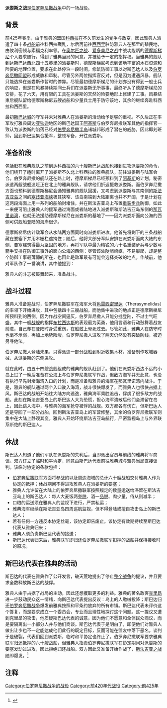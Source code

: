 {{Infobox military conflict|
colour_scheme=background:#cccccc|
image=[[Image:派娄斯与斯法吉亚岛.png|300px]]|
caption=|
conflict=派娄斯之战|
partof=[[伯罗奔尼撒战争|伯罗奔尼撒战争]]|
|
date=前425年|
place=[[皮洛斯|派娄斯]]|
result=[[古雅典|雅典人]] 获胜|
combatant1=[[古雅典|雅典]]|
combatant2=[[斯巴达|斯巴达]]|
commander1=[[德摩斯梯尼_(将军)|德摩斯梯尼]]|
commander2=色雷西密里达<br>[[布拉西达斯|布拉西达斯]]|
strength1=战船50艘<br>步兵数百|
strength2=战船60艘<br>步兵数目未知|
casualties1=战船8艘|
casualties2=战船18艘|
}}
{{Campaignbox 伯罗奔尼撒战争}}
'''派娄斯之战'''是[[伯罗奔尼撒战争|伯罗奔尼撒战争]]中的一场战役。

== 背景 ==
前425年春季，由于雅典的盟国[[克基拉島|科西拉]]在不久前发生的党争与政变，因此雅典人派遣了四十条[[三列桨座战船|战船]]前往科西拉戡乱，尔后再前往[[西西里|西西里]]驻防雅典人在那里的殖民地，由攸利密顿与索福克利率领。在[[奥尔匹之战|奥尔匹之战]]、[[爱多美尼之战|爱多美尼之战]]中战功彪炳的[[德摩斯梯尼_(将军)|德摩斯梯尼]]个人要求随行，得到了雅典当局的同意，并被给予一定的指挥权。当雅典的舰队到达[[斯巴达|斯巴达]]西北四十五英里的[[皮洛斯|派娄斯]]时，德摩斯梯尼考虑到该地丰富的木石资源和险要的地理位置，要求在此处停泊一段时间，修筑防御工事以对斯巴达人以及[[伯罗奔尼撒同盟|伯罗奔尼撒同盟]]形成威胁和牵制。尽管另外两位指挥官反对，但是因为遭遇风暴，舰队只能选择在派娄斯作暂时的停靠。尽管最初德摩斯梯尼的计划亦没有得到一般士兵的响应，但是在风暴持续期间士兵们在派娄斯无所事事，最终听从了德摩斯梯尼的安排，花了六天，用有限的工具在派娄斯的天然的险要地形上修建了工事。风暴结束后舰队留给德摩斯梯尼五艘战船和少量兵士用于防守该地，其余的继续奔赴科西拉和西西里。

最初[[斯巴达|斯巴达城]]的守军并未对雅典人在派娄斯的活动给予足够的重视。不久后正在率军攻打雅典周边[[阿提卡|亚狄迦]]地区的斯巴达国王[[阿基斯二世|阿基斯]]与伯罗奔尼撒联军其他的指挥官一致认为派娄斯的陷落已经对[[伯罗奔尼撒半岛|伯罗奔尼撒半岛]]诸城邦形成了潜在的威胁，因此即刻班师，回到斯巴达集合援军，整顿军备，开往派娄斯。

== 准备阶段 ==
包括赶在雅典舰队之前到达科西拉的六十艘斯巴达战船也接到进攻派娄斯的命令，他们绕开了适时离开了派娄斯不久北上科西拉的雅典舰队，前往派娄斯与陆军会合。伯罗奔尼撒的舰队还在路上时，德摩斯梯尼已经预料到了[[阿基斯二世|阿基斯]]的计划，秘密派遣两艘战船追赶正在北上的雅典舰队，请求他们折返援救派娄斯。而伯罗奔尼撒方面也预料到德摩斯梯尼会通知雅典的舰队回援，又考虑到派娄斯与其南侧的[[斯法吉亚岛|斯法吉亚岛]]之间的[[塞歧亚海峡|塞歧亚海峡]]极其狭窄、该岛南端到大陆距离也并不开阔，于是计划在这两段海面上用一系列的船舶封堵住，并在斯法吉亚岛上布置[[希腊重装步兵|重装步兵]]防御，如此一来便可阻止雅典人的援军通过海面或者陆地进入派娄斯和斯法吉亚岛东侧的[[那瓦里诺湾|那瓦里诺湾]]，也就无法援助德摩斯梯尼在派娄斯的基地了——因为派娄斯面向公海的西侧可供舰船登陆的海岸很少。

德摩斯梯尼估计敌军会从水陆两方面同时向派娄斯进攻。他首先将剩下的三条战船藏在要塞下并用木栅栏遮掩住；随后，他将大部分军队安排在派娄斯面向大陆的东侧、要塞建筑得最为坚固的地方，再将军队中最为精锐的六十名重装步兵与少数弓箭手安排在防御工事外的面向公海的西侧：尽管该处陡峭崎岖，不易攀爬，却是整个防御工事最薄弱的所在，也因此是敌军最有可能会选择突破的地点。作战前，他对军队作了一番演讲，其中他提到：

{{Cquote 2| <big><big><big>他</big></big></big>们（伯罗奔尼撒人）人数虽多，不论怎么的多，但是他们只能分批作战，因为敌人不能把所有的船舰都靠拢海岸边。我们不是在相等的条件下和人数超过我们的敌人在陆地上作战。翻转过来说，他们是在船舰上作战；海上的战斗必须由许多条件——例如，顺风，船舰运动的空间，等等——有利地配合起来，才能发生效力的。<ref>{{cite book|last=[[修昔底德|修昔底德]]|title=[[伯罗奔尼撒战争史|伯罗奔尼撒战争史]]|publisher=商务印书馆|year=1960|pages=306}}</ref>}}

雅典人的斗志被鼓舞起来，准备战斗。

== 战斗过程 ==
雅典人准备迎战时，伯罗奔尼撒联军在海军大将[[色雷西密里达|色雷西密里达]]（Therasymelidas）的率领下开始进攻，其中包括四十三艘战船，而他集中进攻的地点正是德摩斯梯尼所预料到的西侧。因为作战空间逼仄，伯罗奔尼撒人只能分批登陆，不过士气旺盛。其中一艘[[三列桨座战船|战舰]]的指挥[[布拉西达斯|布拉西达斯]]的表现最为英勇，他用言语和行动鼓舞着战友前进，自己却在登陆时身受重伤，在船舷上晕死过去。尽管如此，雅典人在防守时也毫不示弱，再加上地势险峻，伯罗奔尼撒人进攻了两天仍然没有突破防线，被迫另寻他法。

{{Cquote 2| <big><big><big>这</big></big></big>真算是个反乎常态的奇迹：雅典人在陆地上作战，并且是在斯巴达的领土上作战，对从海上来进攻的斯巴达人作战；而斯巴达人用海军设法在自己的海岸（这个海岸现在在敌人手中）登陆，以进攻雅典人。那时斯巴达人自负是大陆上的强国，而雅典人自负是一个海上强国，有世界上最大的海军。<ref>{{cite book|last=[[修昔底德|修昔底德]]|title=[[伯罗奔尼撒战争史|伯罗奔尼撒战争史]]|publisher=商务印书馆|year=1960|pages=307}}</ref>}}

伯罗奔尼撒人登陆未果，只得派遣一部分战船到附近收集木材，准备制作攻城器械，从派娄斯的东侧进攻。

就在此时，由五十四艘战舰组成的雅典的舰队赶到了。他们在派娄斯西边不远的小岛上过了一晚后准备在公海上与伯罗奔尼撒联军作战，但敌方海军并无此意，也没有执行早先封堵海湾入口的计划，而是准备和雅典的海军在那瓦里诺湾内战斗。于是，雅典的舰队通过两个入口驶入海湾，战斗很快爆发了，而雅典人也很快占据上风。斯巴达的战船开始往大陆方向逃逸，雅典海军乘胜追击，俘虏了很多敌方的战船。此刻在斯法吉亚岛上的斯巴达人大为恐慌，担心海军溃散后他们会滞留在岛上，因此跳入海中，与雅典的海军抢夺被俘的战舰。双方都各有伤亡，但斯巴达人还是夺回了一部分战船，回到斯法吉亚岛上的军营修整，其余的伯罗奔尼撒联军则集中在大陆上静观其变。雅典人开始环绕斯法吉亚岛航行，严密监视岛上与外界联系断绝的斯巴达人。

== 休战 ==
斯巴达人知道了他们军队在派娄斯的失利后，当即派出官员与前线的雅典将军商谈。双方订立了临时和平协定，同意由斯巴达代表前往雅典城与雅典当局直接谈判。该临时协定的条款包括：

* [[伯罗奔尼撒同盟|伯罗奔尼撒联军]]方面将参战的以及周边海域的总计六十艘战船交付雅典人作为协定的抵押；休战期间不得进攻雅典人在派娄斯的要塞；
* 雅典人允许留在大陆上的伯罗奔尼撒联军按照规定的数量运送给滞留在斯法吉亚岛上的斯巴达人：每人大麦饭两[[夸脱|夸脱]]、酒一[[品脱|品脱]]、肉少量，侍从则减半；
* 口粮的运送须在雅典人的监视下进行，严禁私运；
* 雅典海军继续在斯法吉亚岛四周巡航监视，但不得登陆或擅自攻击岛上的斯巴达人；
* 若有任何一方违反本协定丝毫，该协定即告废止。该协定有效期持续至斯巴达代表从雅典归来；
* 雅典人须负责斯巴达代表的接送；
* 斯巴达代表归来后，雅典联军即归还伯罗奔尼撒联军扣押的战船并保持接收时的原况。

== 斯巴达代表在雅典的活动 ==
斯巴达的代表在雅典作了公开发言，破天荒地提出了停止[[伯罗奔尼撒战争|整个战争]]的提议，并且要求全数释放斯巴达的战俘。

雅典人由于占据了战局的主动，因此还想攫取更多的利益。雅典的著名政客[[克里昂|克里昂]]进一步鼓动民众这一情绪，向斯巴达代表提出反议：岛上的人缴械投降；斯巴达归还[[伯罗奔尼撒战争|伯罗奔尼撒战争]]爆发前雅典按照和平条约放弃的所有市镇。斯巴达代表未评价这个答复，而是要求成立一个委员会，专业而且理性地探讨这个问题。这一提议又遭到克里昂的攻击，他质疑斯巴达代表的诚意，因为他们不愿意和全体民众商议，而是要隔离出一小部分人并与他们商谈。斯巴达代表于是明白了，即便他们对雅典人做出让步也不一定能达成他们此行的既定目标，反而可能在盟友中落下恶名。谈判于是破裂，代表们回到派娄斯，临时和平协定也终止了。伯罗奔尼撒联军要求雅典联军归还抵押的六十艘战船，但雅典人指责伯罗奔尼撒联军在协定期间对派娄斯的要塞发动过进攻，因此拒绝归还战船。双方因此又准备开始作战了，[[斯法吉亚之战|斯法吉亚之战]]随即爆发。<ref>{{cite book|last=[[修昔底德|修昔底德]]|title=[[伯罗奔尼撒战争史|伯罗奔尼撒战争史]]|publisher=商务印书馆|year=1960|pages=299-315}}</ref>

== 注释 ==
{{Reflist|2}}

{{Coord|36|55|N|21|42|E|display=title}}

[[Category:伯罗奔尼撒战争的战役|Category:伯罗奔尼撒战争的战役]]
[[Category:前420年代战役|Category:前420年代战役]]
[[Category:前425年|Category:前425年]]
